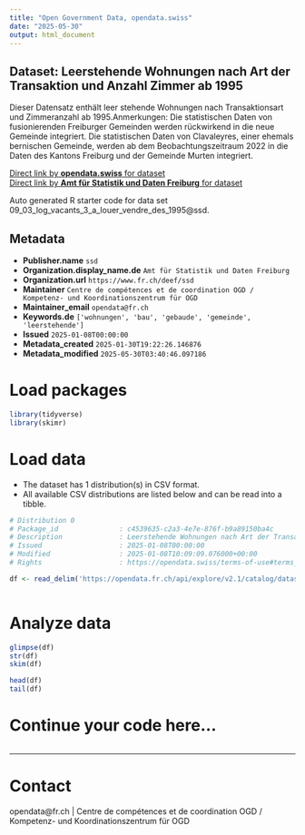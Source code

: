 ```yaml
---
title: "Open Government Data, opendata.swiss"
date: "2025-05-30"
output: html_document
---
```


## Dataset: Leerstehende Wohnungen nach Art der Transaktion und Anzahl Zimmer ab 1995

Dieser Datensatz enthält leer stehende Wohnungen nach Transaktionsart und Zimmeranzahl ab 1995.Anmerkungen: Die statistischen Daten von fusionierenden Freiburger Gemeinden werden rückwirkend in die neue Gemeinde integriert. Die statistischen Daten von Clavaleyres, einer ehemals bernischen Gemeinde, werden ab dem Beobachtungszeitraum 2022 in die Daten des Kantons Freiburg und der Gemeinde Murten integriert.

[Direct link by **opendata.swiss** for dataset](https://opendata.swiss/de/dataset/leerstehende-wohnungen-nach-art-der-transaktion-und-anzahl-zimmer-ab-1995)<br>
[Direct link by **Amt für Statistik und Daten Freiburg** for dataset](https://opendata.fr.ch/explore/dataset/09_03_log_vacants_3_a_louer_vendre_des_1995/)

Auto generated R starter code for data set 09_03_log_vacants_3_a_louer_vendre_des_1995@ssd.

## Metadata

- **Publisher.name** `ssd`
- **Organization.display_name.de** `Amt für Statistik und Daten Freiburg`
- **Organization.url** `https://www.fr.ch/deef/ssd`
- **Maintainer** `Centre de compétences et de coordination OGD / Kompetenz- und Koordinationszentrum für OGD`
- **Maintainer_email** `opendata@fr.ch`
- **Keywords.de** `['wohnungen', 'bau', 'gebaude', 'gemeinde', 'leerstehende']`
- **Issued** `2025-01-08T00:00:00`
- **Metadata_created** `2025-01-30T19:22:26.146876`
- **Metadata_modified** `2025-05-30T03:40:46.097186`


# Load packages

```r

library(tidyverse)
library(skimr)

```

# Load data

-   The dataset has 1 distribution(s) in CSV format.
-   All available CSV distributions are listed below and can be read into a tibble.

```r

# Distribution 0
# Package_id               : c4539635-c2a3-4e7e-876f-b9a89150ba4c
# Description              : Leerstehende Wohnungen nach Art der Transaktion und Anzahl Zimmer ab 1995 (csv)
# Issued                   : 2025-01-08T00:00:00
# Modified                 : 2025-01-08T10:09:09.076000+00:00
# Rights                   : https://opendata.swiss/terms-of-use#terms_by

df <- read_delim('https://opendata.fr.ch/api/explore/v2.1/catalog/datasets/09_03_log_vacants_3_a_louer_vendre_des_1995/exports/csv?use_labels=true')



```

# Analyze data

```r

glimpse(df)
str(df)
skim(df)

head(df)
tail(df)

```

# Continue your code here...

```r

```

------------------------------------------------------------------------

# Contact

opendata@fr.ch | Centre de compétences et de coordination OGD / Kompetenz- und Koordinationszentrum für OGD
